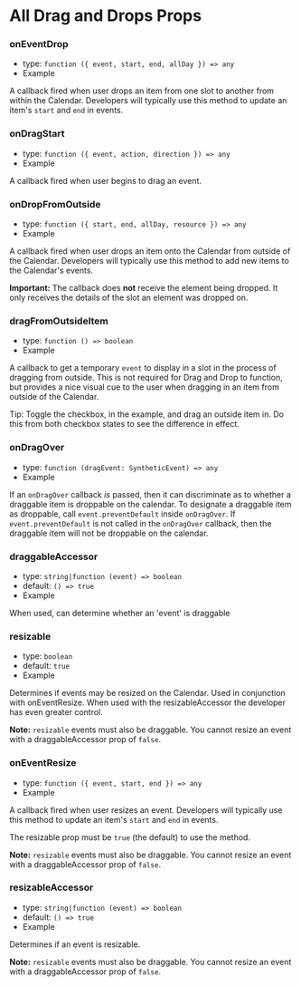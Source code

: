 
<Meta title="Addons/Drag and Drop/props/Full Prop List" />

# All Drag and Drops Props

### onEventDrop

- type: `function ({ event, start, end, allDay }) => any`
- <LinkTo kind="addons-drag-and-drop-props" story="on-event-drop">
    Example
  </LinkTo>

A callback fired when user drops an item from one slot to another from within the Calendar. Developers will typically use this method to update an item's `start` and `end` in <LinkTo kind="props" story="events">events</LinkTo>.

### onDragStart

- type: `function ({ event, action, direction }) => any`
- <LinkTo kind="addons-drag-and-drop-props" story="on-drag-start">
    Example
  </LinkTo>

A callback fired when user begins to drag an event.

### onDropFromOutside

- type: `function ({ start, end, allDay, resource }) => any`
- <LinkTo kind="addons-drag-and-drop-props" story="on-drop-from-outside">
    Example
  </LinkTo>

A callback fired when user drops an item onto the Calendar from outside of the Calendar. Developers will typically use this method to add new items to the Calendar's <LinkTo kind="props" story="events">events</LinkTo>.

**Important:** The callback does **not** receive the element being dropped. It only receives the details of the slot an element was dropped on.

### dragFromOutsideItem

- type: `function () => boolean`
- <LinkTo kind="addons-drag-and-drop-props" story="drag-from-outside-item">
    Example
  </LinkTo>

A callback to get a temporary `event` to display in a slot in the process of dragging from outside. This is not required for Drag and Drop to function, but provides a nice visual cue to the user when dragging in an item from outside of the Calendar.

Tip: Toggle the checkbox, in the example, and drag an outside item in. Do this from both checkbox states to see the difference in effect.

### onDragOver

- type: `function (dragEvent: SyntheticEvent) => any`
- <LinkTo kind="addons-drag-and-drop-props" story="on-drag-over">
    Example
  </LinkTo>

If an `onDragOver` callback _is_ passed, then it can discriminate as to whether a draggable item is droppable on the calendar. To designate a draggable item as droppable, call `event.preventDefault` inside `onDragOver`. If `event.preventDefault` is not called in the `onDragOver` callback, then the draggable item will not be droppable on the calendar.

### draggableAccessor

- type: `string|function (event) => boolean`
- default: `() => true`
- <LinkTo kind="addons-drag-and-drop-props" story="draggable-accessor">
    Example
  </LinkTo>

When used, can determine whether an 'event' is draggable

### resizable

- type: `boolean`
- default: `true`
- <LinkTo kind="addons-drag-and-drop-props" story="resizable">
    Example
  </LinkTo>

Determines if events may be resized on the Calendar. Used in conjunction with <LinkTo kind="addons-drag-and-drop-props" story="on-event-resize">onEventResize</LinkTo>. When used with the <LinkTo kind="addons-drag-and-drop-props" story="resizable-accessor">resizableAccessor</LinkTo> the developer has even greater control.

**Note:** `resizable` events must also be draggable. You cannot resize an event with a <LinkTo kind="addons-drag-and-drop-props" story="draggable-accessor">draggableAccessor</LinkTo> prop of `false`.

### onEventResize

- type: `function ({ event, start, end }) => any`
- <LinkTo kind="addons-drag-and-drop-props" story="on-event-resize">
    Example
  </LinkTo>

A callback fired when user resizes an event. Developers will typically use this method to update an item's `start` and `end` in <LinkTo kind="props" story="events">events</LinkTo>.

The <LinkTo kind="addons-drag-and-drop-props" story="resizable">resizable</LinkTo> prop must be `true` (the default) to use the method.

**Note:** `resizable` events must also be draggable. You cannot resize an event with a <LinkTo kind="addons-drag-and-drop-props" story="draggable-accessor">draggableAccessor</LinkTo> prop of `false`.

### resizableAccessor

- type: `string|function (event) => boolean`
- default: `() => true`
- <LinkTo kind="addons-drag-and-drop-props" story="resizable-accessor">
    Example
  </LinkTo>

Determines if an event is resizable.

**Note:** `resizable` events must also be draggable. You cannot resize an event with a <LinkTo kind="addons-drag-and-drop-props" story="draggable-accessor">draggableAccessor</LinkTo> prop of `false`.
